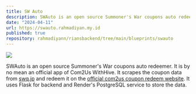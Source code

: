 ```yaml
---
title: SW Auto
description: SWAuto is an open source Summoner's War coupons auto redeemer. It is by no mean an official app of Com2Us WithHive. It scrapes the coupon data from [swq.jp](https://swq.jp/l/en-US/) and redeem it on the [official com2us coupon redeem website](https://event.withhive.com/ci/smon/evt_coupon). It uses Flask for backend and Render's PostgreSQL service to store the data.
date: "2024-04-11"
url: https://swauto.rahmadiyan.my.id
published: true
repository: rahmadiyann/riansbackend/tree/main/blueprints/swauto
---
```



[![](/swauto.png)](https://swauto.rahmadiyan.my.id)

SWAuto is an open source Summoner's War coupons auto redeemer. It is by no mean an official app of Com2Us WithHive. It scrapes the coupon data from [swq.jp](https://swq.jp/l/en-US/) and redeem it on the [official com2us coupon redeem website](https://event.withhive.com/ci/smon/evt_coupon). It uses Flask for backend and Render's PostgreSQL service to store the data.
